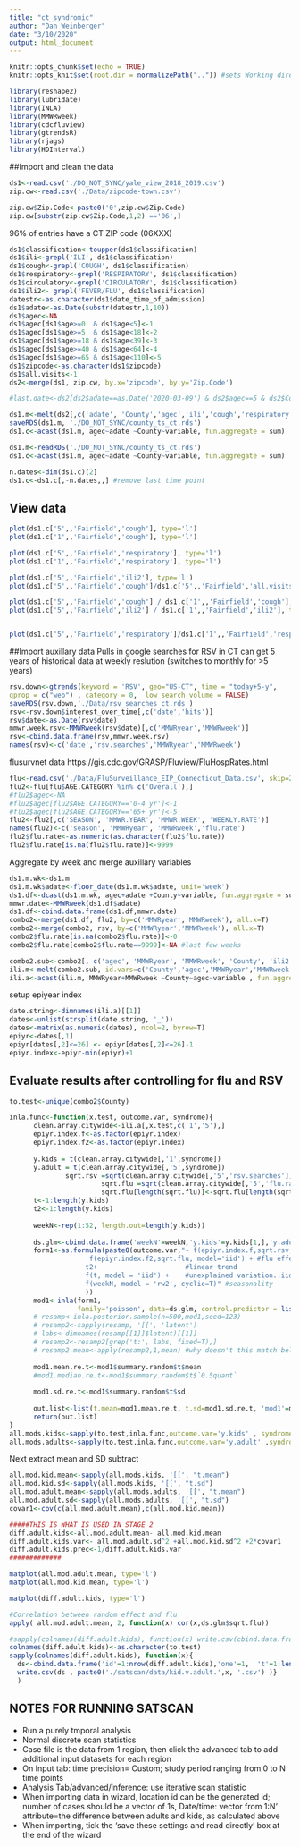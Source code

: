 ```yaml
---
title: "ct_syndromic"
author: "Dan Weinberger"
date: "3/10/2020"
output: html_document
---
```


```r
knitr::opts_chunk$set(echo = TRUE)
knitr::opts_knit$set(root.dir = normalizePath("..")) #sets Working directory to be 1 folder up

library(reshape2)
library(lubridate)
library(INLA)
library(MMWRweek)
library(cdcfluview)
library(gtrendsR)
library(rjags)
library(HDInterval)
```

##Import and clean the data
```r
ds1<-read.csv('./DO_NOT_SYNC/yale_view_2018_2019.csv')
zip.cw<-read.csv('./Data/zipcode-town.csv')

zip.cw$Zip.Code<-paste0('0',zip.cw$Zip.Code)
zip.cw[substr(zip.cw$Zip.Code,1,2) =='06',]
```

96% of entries have a CT ZIP code (06XXX)
```r
ds1$classification<-toupper(ds1$classification)
ds1$ili<-grepl('ILI', ds1$classification)
ds1$cough<-grepl('COUGH', ds1$classification)
ds1$respiratory<-grepl('RESPIRATORY', ds1$classification)
ds1$circulatory<-grepl('CIRCULATORY', ds1$classification)
ds1$ili2<- grepl('FEVER/FLU', ds1$classification) 
datestr<-as.character(ds1$date_time_of_admission)
ds1$adate<-as.Date(substr(datestr,1,10))
ds1$agec<-NA
ds1$agec[ds1$age>=0  & ds1$age<5]<-1
ds1$agec[ds1$age>=5  & ds1$age<18]<-2
ds1$agec[ds1$age>=18 & ds1$age<39]<-3
ds1$agec[ds1$age>=40 & ds1$age<64]<-4
ds1$agec[ds1$age>=65 & ds1$age<110]<-5
ds1$zipcode<-as.character(ds1$zipcode)
ds1$all.visits<-1
ds2<-merge(ds1, zip.cw, by.x='zipcode', by.y='Zip.Code')

#last.date<-ds2[ds2$adate==as.Date('2020-03-09') & ds2$agec==5 & ds2$County=='Fairfield' ,c('classification'), drop=F]
```

```r
ds1.m<-melt(ds2[,c('adate', 'County','agec','ili','cough','respiratory','circulatory','ili2','all.visits')], id.vars=c('adate','County','agec'))
saveRDS(ds1.m, './DO_NOT_SYNC/county_ts_ct.rds')
ds1.c<-acast(ds1.m, agec~adate ~County~variable, fun.aggregate = sum)
```

```r
ds1.m<-readRDS('./DO_NOT_SYNC/county_ts_ct.rds')
ds1.c<-acast(ds1.m, agec~adate ~County~variable, fun.aggregate = sum)

n.dates<-dim(ds1.c)[2]
ds1.c<-ds1.c[,-n.dates,,] #remove last time point

```

## View data
```r
plot(ds1.c['5',,'Fairfield','cough'], type='l')
plot(ds1.c['1',,'Fairfield','cough'], type='l')

plot(ds1.c['5',,'Fairfield','respiratory'], type='l')
plot(ds1.c['1',,'Fairfield','respiratory'], type='l')

plot(ds1.c['5',,'Fairfield','ili2'], type='l')
plot(ds1.c['5',,'Fairfield','cough']/ds1.c['5',,'Fairfield','all.visits'], type='l')

plot(ds1.c['5',,'Fairfield','cough'] / ds1.c['1',,'Fairfield','cough'], type='l')
plot(ds1.c['5',,'Fairfield','ili2'] / ds1.c['1',,'Fairfield','ili2'], type='l')


plot(ds1.c['5',,'Fairfield','respiratory']/ds1.c['1',,'Fairfield','respiratory'], type='l')

```

##Import auxillary data
Pulls in google searches for RSV in CT can get 5 years of historical data at weekly reslution (switches to monthly for >5 years)
```r
rsv.down<-gtrends(keyword = 'RSV', geo="US-CT", time = "today+5-y",
gprop = c("web") , category = 0,  low_search_volume = FALSE)
saveRDS(rsv.down,'./Data/rsv_searches_ct.rds')
rsv<-rsv.down$interest_over_time[,c('date','hits')]
rsv$date<-as.Date(rsv$date)
mmwr.week.rsv<-MMWRweek(rsv$date)[,c('MMWRyear','MMWRweek')]
rsv<-cbind.data.frame(rsv,mmwr.week.rsv)
names(rsv)<-c('date','rsv.searches','MMWRyear','MMWRweek')
```

flusurvnet data
https://gis.cdc.gov/GRASP/Fluview/FluHospRates.html

```r
flu<-read.csv('./Data/FluSurveillance_EIP_Connecticut_Data.csv', skip=2)
flu2<-flu[flu$AGE.CATEGORY %in% c('Overall'),]
#flu2$agec<-NA
#flu2$agec[flu2$AGE.CATEGORY=='0-4 yr']<-1
#flu2$agec[flu2$AGE.CATEGORY=='65+ yr']<-5
flu2<-flu2[,c('SEASON', 'MMWR.YEAR', 'MMWR.WEEK', 'WEEKLY.RATE')]
names(flu2)<-c('season', 'MMWRyear', 'MMWRweek','flu.rate')
flu2$flu.rate<-as.numeric(as.character(flu2$flu.rate))
flu2$flu.rate[is.na(flu2$flu.rate)]<-9999
```

Aggregate by week and merge auxillary variables
```r
ds1.m.wk<-ds1.m
ds1.m.wk$adate<-floor_date(ds1.m.wk$adate, unit='week')
ds1.df<-dcast(ds1.m.wk, agec+adate +County~variable, fun.aggregate = sum)
mmwr.date<-MMWRweek(ds1.df$adate)
ds1.df<-cbind.data.frame(ds1.df,mmwr.date)
combo2<-merge(ds1.df, flu2, by=c('MMWRyear','MMWRweek'), all.x=T)
combo2<-merge(combo2, rsv, by=c('MMWRyear','MMWRweek'), all.x=T)
combo2$flu.rate[is.na(combo2$flu.rate)]<-0
combo2$flu.rate[combo2$flu.rate==9999]<-NA #last few weeks

combo2.sub<-combo2[, c('agec', 'MMWRyear', 'MMWRweek', 'County', 'ili2','cough','respiratory','circulatory','flu.rate',"rsv.searches",'all.visits')]
ili.m<-melt(combo2.sub, id.vars=c('County','agec','MMWRyear','MMWRweek'))
ili.a<-acast(ili.m, MMWRyear+MMWRweek ~County~agec~variable , fun.aggregate = sum )
```

setup epiyear index
```r
date.string<-dimnames(ili.a)[[1]]
dates<-unlist(strsplit(date.string, '_'))
dates<-matrix(as.numeric(dates), ncol=2, byrow=T)
epiyr<-dates[,1]
epiyr[dates[,2]<=26] <- epiyr[dates[,2]<=26]-1
epiyr.index<-epiyr-min(epiyr)+1
```

## Evaluate results after controlling for flu and RSV
```r
to.test<-unique(combo2$County)

inla.func<-function(x.test, outcome.var, syndrome){
      clean.array.citywide<-ili.a[,x.test,c('1','5'),]
      epiyr.index.f<-as.factor(epiyr.index)
      epiyr.index.f2<-as.factor(epiyr.index)
      
      y.kids = t(clean.array.citywide[,'1',syndrome])
      y.adult = t(clean.array.citywide[,'5',syndrome])
              sqrt.rsv =sqrt(clean.array.citywide[,'5','rsv.searches']) #same for all ages and boroughs
                       sqrt.flu =sqrt(clean.array.citywide[,'5','flu.rate']) #same for all ages and boroughs
                       sqrt.flu[length(sqrt.flu)]<-sqrt.flu[length(sqrt.flu)-1] #fill in missing last observation
      t<-1:length(y.kids)
      t2<-1:length(y.kids)
      
      weekN<-rep(1:52, length.out=length(y.kids))
      
      ds.glm<-cbind.data.frame('weekN'=weekN,'y.kids'=y.kids[1,],'y.adult'=y.adult[1,],sqrt.rsv, sqrt.flu, t, t2)
      form1<-as.formula(paste0(outcome.var,"~ f(epiyr.index.f,sqrt.rsv, model='iid')+   #rsv effect varies by epiyr
                    f(epiyr.index.f2,sqrt.flu, model='iid') + #flu effect, varies by epiyear
                   t2+                      #linear trend   
                   f(t, model = 'iid') +    #unexplained variation..iid or ar1?
                   f(weekN, model = 'rw2', cyclic=T)" #seasonality 
                   ))
      mod1<-inla(form1, 
                 family='poisson', data=ds.glm, control.predictor = list(compute=TRUE, link = 1),control.compute=list(config=TRUE)) 
      # resamp<-inla.posterior.sample(n=500,mod1,seed=123)
      # resamp2<-sapply(resamp, '[[', 'latent')
      # labs<-dimnames(resamp[[1]]$latent)[[1]]
      # resamp2<-resamp2[grep('t:', labs, fixed=T),]
      # resamp2.mean<-apply(resamp2,1,mean) #why doesn't this match below? seems to have underlying trend in there
      
      mod1.mean.re.t<-mod1$summary.random$t$mean 
      #mod1.median.re.t<-mod1$summary.random$t$`0.5quant` 
      
      mod1.sd.re.t<-mod1$summary.random$t$sd 
      
      out.list<-list(t.mean=mod1.mean.re.t, t.sd=mod1.sd.re.t, 'mod1'=mod1)
      return(out.list)
}
all.mods.kids<-sapply(to.test,inla.func,outcome.var='y.kids' , syndrome='ili2', simplify=F)
all.mods.adults<-sapply(to.test,inla.func,outcome.var='y.adult' ,syndrome='ili2',simplify=F)
```


Next extract mean and SD subtract
```r
all.mod.kid.mean<-sapply(all.mods.kids, '[[', "t.mean")
all.mod.kid.sd<-sapply(all.mods.kids, '[[', "t.sd")
all.mod.adult.mean<-sapply(all.mods.adults, '[[', "t.mean")
all.mod.adult.sd<-sapply(all.mods.adults, '[[', "t.sd")
covar1<-cov(c(all.mod.adult.mean),c(all.mod.kid.mean))

#####THIS IS WHAT IS USED IN STAGE 2 
diff.adult.kids<-all.mod.adult.mean- all.mod.kid.mean
diff.adult.kids.var<- all.mod.adult.sd^2 +all.mod.kid.sd^2 +2*covar1
diff.adult.kids.prec<-1/diff.adult.kids.var
#############

matplot(all.mod.adult.mean, type='l')
matplot(all.mod.kid.mean, type='l')

matplot(diff.adult.kids, type='l')

#Correlation between random effect and flu
apply( all.mod.adult.mean, 2, function(x) cor(x,ds.glm$sqrt.flu))

```

```r

#sapply(colnames(diff.adult.kids), function(x) write.csv(cbind.data.frame('diff'=diff.adult.kids[,x], 't'=1:length(diff.adult.kids[,x])) , paste0('./satscan/data/kid.v.adult.',x, '.csv') )  )
colnames(diff.adult.kids)<-as.character(to.test)
sapply(colnames(diff.adult.kids), function(x){
  ds<-cbind.data.frame('id'=1:nrow(diff.adult.kids),'one'=1,  't'=1:length(diff.adult.kids[,x]), 'diff'=diff.adult.kids[,x] )
  write.csv(ds , paste0('./satscan/data/kid.v.adult.',x, '.csv') )}  
  )

```
## NOTES FOR RUNNING SATSCAN
- Run a purely tmporal analysis
- Normal discrete scan statistics
- Case file is the data from 1 region, then click the advanced tab to add additional input datasets for each region
- On Input tab: time precision= Custom; study period ranging from 0 to N time points
- Analysis Tab/advanced/inference: use iterative scan statistic
- When importing data in wizard, location id can be the generated id; number of cases should be a vector of 1s, Date/time: vector from 1:N' attribute=the difference between adults and kids, as calculated above
- When importing, tick the 'save these settings and read directly' box at the end of the wizard


